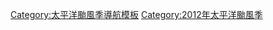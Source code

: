 <noinclude>{{NoteTA
|G1=TyphoonNew
|skin=typhoon
}}</noinclude>
{{風季導航模板
 |name=2012年太平洋颱風季
 |region=太平洋
 |year=2012
 |type=颱風
 |trackmap=2012 Pacific typhoon season summary.png
 |storms=
{{風季導航模板/風暴
 |intensity=TD
 |stormname=無名
 |linkname=2012年太平洋颱風季#熱帶性低氣壓91W
}}
{{風季導航模板/風暴
 |intensity=TD
 |stormname=01W
 |linkname=2012年太平洋颱風季#熱帶性低氣壓01W
}}
{{風季導航模板/風暴
 |intensity=TD
 |stormname=無名
 |linkname=2012年太平洋颱風季#熱帶性低氣壓90C
}}
{{風季導航模板/風暴
 |intensity=TS
 |stormname=帕卡
 |linkname=熱帶風暴帕卡 (2012年)
}}
{{風季導航模板/風暴
 |intensity=TD
 |stormname=無名
 |linkname=2012年太平洋颱風季#熱帶性低氣壓97W
}}
{{風季導航模板/風暴
 |intensity=TD
 |stormname=無名
 |linkname=2012年太平洋颱風季#熱帶性低氣壓96W
}}
{{風季導航模板/風暴
 |intensity=STS
 |stormname=珊瑚
 |linkname=強烈熱帶風暴珊瑚 (2012年)
}}
{{風季導航模板/間隔}}
{{風季導航模板/風暴
 |intensity=TY
 |stormname=瑪娃
 |linkname=颱風瑪娃 (2012年)
}}
{{風季導航模板/風暴
 |intensity=TY
 |stormname=古超
 |linkname=颱風古超 (2012年)
}}
{{風季導航模板/風暴
 |intensity=STS
 |stormname=泰利
 |linkname=強烈熱帶風暴泰利 (2012年)
}}
{{風季導航模板/風暴
 |intensity=TS
 |stormname=杜蘇芮
 |linkname=熱帶風暴杜蘇芮 (2012年)
}}
{{風季導航模板/風暴
 |intensity=STS
 |stormname=卡努
 |linkname=強烈熱帶風暴卡努 (2012年)
}}
{{風季導航模板/風暴
 |intensity=TY
 |stormname=韋森特
 |linkname=颱風韋森特 (2012年)
}}
{{風季導航模板/風暴
 |intensity=TY
 |stormname=蘇拉
 |linkname=颱風蘇拉 (2012年)
}}
{{風季導航模板/間隔}}
{{風季導航模板/風暴
 |intensity=TY
 |stormname=達維
 |linkname=颱風達維 (2012年)
}}
{{風季導航模板/風暴
 |intensity=TY
 |stormname=海葵
 |linkname=颱風海葵 (2012年)
}}
{{風季導航模板/風暴
 |intensity=STS
 |stormname=鴻雁
 |linkname=強烈熱帶風暴鴻雁 (2012年)
}}
{{風季導航模板/風暴
 |intensity=TD
 |stormname=無名
 |linkname=2012年太平洋颱風季#熱帶性低氣壓92W
}}
{{風季導航模板/風暴
 |intensity=TY
 |stormname=啟德
 |linkname=颱風啟德 (2012年)
}}
{{風季導航模板/風暴
 |intensity=TY
 |stormname=天秤
 |linkname=颱風天秤 (2012年)
}}
{{風季導航模板/風暴
 |intensity=TY
 |stormname=布拉萬
 |linkname=颱風布拉萬 (2012年)
}}
{{風季導航模板/間隔}}
{{風季導航模板/風暴
 |intensity=TD
 |stormname=無名
 |linkname=2012年太平洋颱風季#熱帶性低氣壓99W
}}
{{風季導航模板/風暴
 |intensity=TY
 |stormname=三巴
 |linkname=颱風三巴 (2012年)
}}
{{風季導航模板/風暴
 |intensity=TD
 |stormname=無名
 |linkname=2012年太平洋颱風季#熱帶性低氣壓99W/90W
}}
{{風季導航模板/風暴
 |intensity=TY
 |stormname=杰拉華
 |linkname=颱風杰拉華 (2012年)
}}
{{風季導航模板/風暴
 |intensity=STS
 |stormname=艾雲尼
 |linkname=強烈熱帶風暴艾雲尼 (2012年)
}}
{{風季導航模板/風暴
 |intensity=STS
 |stormname=馬力斯
 |linkname=強烈熱帶風暴馬力斯 (2012年)
}}
{{風季導航模板/風暴
 |intensity=STS
 |stormname=格美
 |linkname=強烈熱帶風暴格美 (2012年)
}}
{{風季導航模板/間隔}}
{{風季導航模板/風暴
 |intensity=TY
 |stormname=派比安
 |linkname=颱風派比安 (2012年)
}}
{{風季導航模板/風暴
 |intensity=STS
 |stormname=瑪莉亞
 |linkname=強烈熱帶風暴瑪莉亞 (2012年)
}}
{{風季導航模板/風暴
 |intensity=TY
 |stormname=山神
 |linkname=颱風山神 (2012年)
}}
{{風季導航模板/風暴
 |intensity=TD
 |stormname=25W
 |linkname=2012年太平洋颱風季#熱帶性低氣壓25W
}}
{{風季導航模板/風暴
|intensity=TY
 |stormname=寶霞
 |linkname=颱風寶霞 (2012年)
}}
{{風季導航模板/風暴
 |intensity=TS
 |stormname=悟空
 |linkname=熱帶風暴悟空 (2012年)
}}}}
<noinclude>[[Category:太平洋颱風季導航模板]]</noinclude>
[[Category:2012年太平洋颱風季]]